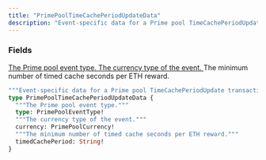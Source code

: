 ```yaml
---
title: "PrimePoolTimeCachePeriodUpdateData"
description: "Event-specific data for a Prime pool TimeCachePeriodUpdate transaction."
---
```


### Fields

<a href="/api-reference/types/primepooleventtype">
  <ResponseField name="type" type="PrimePoolEventType!" required>
    The Prime pool event type.
  </ResponseField>
</a>

<a href="/api-reference/types/primepoolcurrency">
  <ResponseField name="currency" type="PrimePoolCurrency!" required>
    The currency type of the event.
  </ResponseField>
</a>

<ResponseField name="timedCachePeriod" type="String!" required>
  The minimum number of timed cache seconds per ETH reward.
</ResponseField>


```graphql PrimePoolTimeCachePeriodUpdateData
"""Event-specific data for a Prime pool TimeCachePeriodUpdate transaction."""
type PrimePoolTimeCachePeriodUpdateData {
  """The Prime pool event type."""
  type: PrimePoolEventType!
  """The currency type of the event."""
  currency: PrimePoolCurrency!
  """The minimum number of timed cache seconds per ETH reward."""
  timedCachePeriod: String!
}
```
